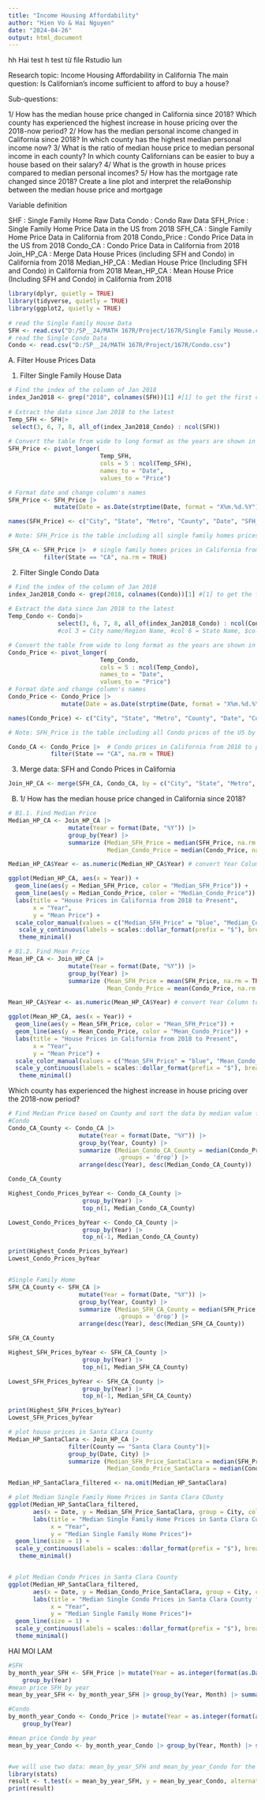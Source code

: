 ```yaml
---
title: "Income Housing Affordability"
author: "Hien Vo & Hai Nguyen"
date: "2024-04-26"
output: html_document
---
```

hh
Hai test
h test từ file Rstudio lun

Research topic: Income Housing Affordability in California
The main question: Is Californian’s income sufficient to afford to buy a house?

Sub-questions:

1/ How has the median house price changed in California since 2018? Which county
has experienced the highest increase in house pricing over the 2018-now period?
2/ How has the median personal income changed in California since 2018? In which
county has the highest median personal income now?
3/ What is the ratio of median house price to median personal income in each
county? In which county Californians can be easier to buy a house based on their
salary?
4/ What is the growth in house prices compared to median personal incomes?
5/ How has the mortgage rate changed since 2018? Create a line plot and interpret
the relaƟonship between the median house price and mortgage

Variable definition

SHF           :   Single Family Home Raw Data
Condo         :   Condo Raw Data
SFH_Price     :   Single Family Home Price Data in the US from 2018
SFH_CA        :   Single Family Home Price Data in California from 2018
Condo_Price   :   Condo Price Data in the US from 2018
Condo_CA      :   Condo Price Data in California from 2018
Join_HP_CA    :   Merge Data House Prices (including SFH and Condo) in California from 2018
Median_HP_CA  :   Median House Price (Including SFH and Condo) in California from 2018
Mean_HP_CA    :   Mean House Price (Including SFH and Condo) in California from 2018


```r
library(dplyr, quietly = TRUE)
library(tidyverse, quietly = TRUE)
library(ggplot2, quietly = TRUE)
 
# read the Single Family House Data
SFH <- read.csv("D:/SP__24/MATH 167R/Project/167R/Single Family House.csv")
# read the Single Condo Data
Condo <- read.csv("D:/SP__24/MATH 167R/Project/167R/Condo.csv")

```

A. Filter House Prices Data

1. Filter Single Family House Data
```r
# Find the index of the column of Jan 2018
index_Jan2018 <- grep("2018", colnames(SFH))[1] #[1] to get the first col in 2018
    
# Extract the data since Jan 2018 to the latest
Temp_SFH <- SFH|>
 select(3, 6, 7, 8, all_of(index_Jan2018_Condo) : ncol(SFH)) 
             
# Convert the table from wide to long format as the years are shown in columns
SFH_Price <- pivot_longer(
                          Temp_SFH,
                          cols = 5 : ncol(Temp_SFH),
                          names_to = "Date",
                          values_to = "Price")

# Format date and change column's names
SFH_Price <- SFH_Price |>
             mutate(Date = as.Date(strptime(Date, format = "X%m.%d.%Y")))

names(SFH_Price) <- c("City", "State", "Metro", "County", "Date", "SFH_Price")

# Note: SFH_Price is the table including all single family homes prices of the US by City from 2018 to present.

SFH_CA <- SFH_Price |>  # single family homes prices in California from 2018 to present.
          filter(State == "CA", na.rm = TRUE)

```


2. Filter Single Condo Data
```r
# Find the index of the column of Jan 2018
index_Jan2018_Condo <- grep(2018, colnames(Condo))[1] #[1] to get the first col in 2018
    
# Extract the data since Jan 2018 to the latest
Temp_Condo <- Condo|>
              select(3, 6, 7, 8, all_of(index_Jan2018_Condo) : ncol(Condo)) 
              #col 3 = City name/Region Name, #col 6 = State Name, $col 7 = Metro; #col 8 = County

# Convert the table from wide to long format as the years are shown in columns
Condo_Price <- pivot_longer(
                          Temp_Condo,
                          cols = 5 : ncol(Temp_Condo),
                          names_to = "Date",
                          values_to = "Price")
# Format date and change column's names
Condo_Price <- Condo_Price |>
               mutate(Date = as.Date(strptime(Date, format = "X%m.%d.%Y")))

names(Condo_Price) <- c("City", "State", "Metro", "County", "Date", "Condo_Price")

# Note: SFH_Price is the table including all Condo prices of the US by City from 2018 to present.

Condo_CA <- Condo_Price |>  # Condo prices in California from 2018 to present.
            filter(State == "CA", na.rm = TRUE)

```

3. Merge data: SFH and Condo Prices in California

```r
Join_HP_CA <- merge(SFH_CA, Condo_CA, by = c("City", "State", "Metro", "County", "Date"), all = TRUE)

```

B. 
1/ How has the median house price changed in California since 2018?

```r
# B1.1. Find Median Price
Median_HP_CA <- Join_HP_CA |>
                 mutate(Year = format(Date, "%Y")) |>
                 group_by(Year) |>
                 summarize (Median_SFH_Price = median(SFH_Price, na.rm = TRUE),
                            Median_Condo_Price = median(Condo_Price, na.rm = TRUE))

Median_HP_CA$Year <- as.numeric(Median_HP_CA$Year) # convert Year Column to numeric

ggplot(Median_HP_CA, aes(x = Year)) +
  geom_line(aes(y = Median_SFH_Price, color = "Median_SFH_Price")) +
  geom_line(aes(y = Median_Condo_Price, color = "Median_Condo_Price")) +
  labs(title = "House Prices in California from 2018 to Present",
       x = "Year",
       y = "Mean Price") +
  scale_color_manual(values = c("Median_SFH_Price" = "blue", "Median_Condo_Price" = "red")) +
   scale_y_continuous(labels = scales::dollar_format(prefix = "$"), breaks = seq(0, 1000000, by = 50000)) +
   theme_minimal()

```

```r
# B1.2. Find Mean Price
Mean_HP_CA <- Join_HP_CA |>
                 mutate(Year = format(Date, "%Y")) |>
                 group_by(Year) |>
                 summarize (Mean_SFH_Price = mean(SFH_Price, na.rm = TRUE),
                            Mean_Condo_Price = mean(Condo_Price, na.rm = TRUE))

Mean_HP_CA$Year <- as.numeric(Mean_HP_CA$Year) # convert Year Column to numeric

ggplot(Mean_HP_CA, aes(x = Year)) +
  geom_line(aes(y = Mean_SFH_Price, color = "Mean_SFH_Price")) +
  geom_line(aes(y = Mean_Condo_Price, color = "Mean_Condo_Price")) +
  labs(title = "House Prices in California from 2018 to Present",
       x = "Year",
       y = "Mean Price") +
  scale_color_manual(values = c("Mean_SFH_Price" = "blue", "Mean_Condo_Price" = "red")) +
  scale_y_continuous(labels = scales::dollar_format(prefix = "$"), breaks = seq(0, 1000000, by = 50000)) +
   theme_minimal()


```

Which county has experienced the highest increase in house pricing over the 2018-now period?

```r
# Find Median Price based on County and sort the data by median value from high to low 
#Condo
Condo_CA_County <- Condo_CA |>
                    mutate(Year = format(Date, "%Y")) |>
                    group_by(Year, County) |>
                    summarize (Median_Condo_CA_County = median(Condo_Price, na.rm = TRUE), 
                               .groups = 'drop') |> 
                    arrange(desc(Year), desc(Median_Condo_CA_County))

Condo_CA_County 

Highest_Condo_Prices_byYear <- Condo_CA_County |>
                     group_by(Year) |>
                     top_n(1, Median_Condo_CA_County)

Lowest_Condo_Prices_byYear <- Condo_CA_County |>
                     group_by(Year) |>
                     top_n(-1, Median_Condo_CA_County)

print(Highest_Condo_Prices_byYear) 
Lowest_Condo_Prices_byYear 


#Single Family Home
SFH_CA_County <- SFH_CA |>
                    mutate(Year = format(Date, "%Y")) |>
                    group_by(Year, County) |>
                    summarize (Median_SFH_CA_County = median(SFH_Price, na.rm = TRUE), 
                               .groups = 'drop') |> 
                    arrange(desc(Year), desc(Median_SFH_CA_County))

SFH_CA_County 

Highest_SFH_Prices_byYear <- SFH_CA_County |>
                     group_by(Year) |>
                     top_n(1, Median_SFH_CA_County)

Lowest_SFH_Prices_byYear <- SFH_CA_County |>
                     group_by(Year) |>
                     top_n(-1, Median_SFH_CA_County)

print(Highest_SFH_Prices_byYear) 
Lowest_SFH_Prices_byYear 
```

```r
# plot house prices in Santa Clara County
Median_HP_SantaClara <- Join_HP_CA |>
                 filter(County == "Santa Clara County")|>
                 group_by(Date, City) |>
                 summarize (Median_SFH_Price_SantaClara = median(SFH_Price, na.rm = TRUE),
                            Median_Condo_Price_SantaClara = median(Condo_Price, na.rm = TRUE))

Median_HP_SantaClara_filtered <- na.omit(Median_HP_SantaClara)

# plot Median Single Family Home Prices in Santa Clara COunty
ggplot(Median_HP_SantaClara_filtered, 
       aes(x = Date, y = Median_SFH_Price_SantaClara, group = City, color = City)) +
       labs(title = "Median Single Family Home Prices in Santa Clara County from 2018 to present",
            x = "Year", 
            y = "Median Single Family Home Prices")+
  geom_line(size = 1) +
  scale_y_continuous(labels = scales::dollar_format(prefix = "$"), breaks = seq(0, 5000000, by = 500000)) +
   theme_minimal()


# plot Median Condo Prices in Santa Clara County
ggplot(Median_HP_SantaClara_filtered, 
       aes(x = Date, y = Median_Condo_Price_SantaClara, group = City, color = City)) +
       labs(title = "Median Single Condo Prices in Santa Clara County from 2018 to present",
            x = "Year", 
            y = "Median Single Family Home Prices")+
  geom_line(size = 1) +
  scale_y_continuous(labels = scales::dollar_format(prefix = "$"), breaks = seq(0, 3000000, by = 250000)) +
  theme_minimal()
```


HAI MOI LAM

```r

#SFH
by_month_year_SFH <- SFH_Price |> mutate(Year = as.integer(format(as.Date(Date), "%Y")),Month = as.integer(format(as.Date(Date), "%m")))|>
    group_by(Year)
#mean price SFH by year
mean_by_year_SFH <- by_month_year_SFH |> group_by(Year, Month) |> summarize(mean_SFH_price = mean(SFH_Price,na.rm = TRUE),  .groups = 'drop') |> ungroup()

#Condo
by_month_year_Condo <- Condo_Price |> mutate(Year = as.integer(format(as.Date(Date), "%Y")),Month = as.integer(format(as.Date(Date), "%m")))|>
    group_by(Year)

#mean price Condo by year
mean_by_year_Condo <- by_month_year_Condo |> group_by(Year, Month) |> summarize(mean_Condo_price = mean(Condo_Price,na.rm = TRUE),  .groups = 'drop') |> ungroup()


#we will use two data: mean_by_year_SFH and mean_by_year_Condo for the hypothesis testing (both n = 75)
library(stats)
result <- t.test(x = mean_by_year_SFH, y = mean_by_year_Condo, alternative = "two.sided")
print(result)
```



